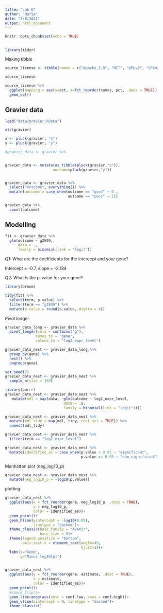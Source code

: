 ```yaml
---
title: "Lab 6"
author: "Marie"
date: "3/8/2021"
output: html_document
---
```


```r
knitr::opts_chunk$set(echo = TRUE)
```

## 
```r
library(tidyr)
```

Making tibble

```r
source_license <- tibble(names = c("Apache_2.0", "MIT", "GPLv3", "GPLv2", "BSD 3", "LGPLv2.1","BSD2", "Microsoft Public", "Microsoft .NET Library", "LGPL2.0"), pct = c(28, 26, 10, 10, 5, 4, 2, 1, 1, 1))

source_license
```

```r
source_license %>%
  ggplot(mapping = aes(y=pct, x=fct_reorder(names, pct, .desc = TRUE)))+
  geom_col()
```

## Gravier data

```r
load("data/gravier.RData")

str(gravier)
```
```r
x <- pluck(gravier, "x")
y <- pluck(gravier, "y")

#gravier_data <- gravier %>%
  
```

```r

gravier_data <- mutate(as_tibble(pluck(gravier,"x")),
                      outcome=pluck(gravier,"y"))


gravier_data <- gravier_data %>%
  select("outcome", everything()) %>%
  mutate(outcome = case_when(outcome == "good" ~ 0 ,
                             outcome == "poor" ~ 1))

gravier_data %>%
  count(outcome)

```


## Modelling

```r
fit <- gravier_data %>% 
  glm(outcome ~ g2E09,
      data = .,
      family = binomial(link = "logit"))
```
Q1: What are the coefficients for the intercept and your gene?

Intercept = -0.7, slope = -2.184

Q2: What is the p-value for your gene?

```r
library(broom)

tidy(fit) %>%
  select(term, p.value) %>%
  filter(term == "g2E09") %>%
  mutate(p.value = round(p.value, digits = 4))
```


Pivot longer

```r
gravier_data_long <- gravier_data %>%
  pivot_longer(cols = contains("g"),
              names_to = "gene",
              values_to = "log2_expr_level")

```

```r
gravier_data_nest <- gravier_data_long %>%
  group_by(gene) %>%
  nest() %>%
  ungroup(gene)

```


```r
set.seed(7)
gravier_data_nest <- gravier_data_nest %>%
  sample_n(size = 100)

```


```r
library(purrr)
gravier_data_nest <- gravier_data_nest %>% 
   mutate(mdl = map(data, ~glm(outcome ~ log2_expr_level, 
                           data = .x,
                           family = binomial(link = "logit"))))

```

```r
gravier_data_nest <- gravier_data_nest %>%
  mutate(mdl_tidy = map(mdl, tidy, conf.int = TRUE)) %>%
  unnest(mdl_tidy)
```

```r
gravier_data_nest <- gravier_data_nest %>%
  filter(term == "log2_expr_level")
```

```r
gravier_data_nest <- gravier_data_nest %>%
  mutate(identified_as = case_when(p.value < 0.05 ~ "significant",
                                   p.value >= 0.05 ~ "non_significant"))
```

Manhattan plot (neg_log10_p)

```r
gravier_data_nest <- gravier_data_nest %>%
  mutate(neg_log10_p = -log10(p.value))
```

plotting

```r
gravier_data_nest %>%
  ggplot(aes(x = fct_reorder(gene, neg_log10_p, .desc = TRUE),
             y = neg_log10_p,
             color = identified_as))+
  geom_point()+
  geom_hline(yintercept = -log10(0.05), 
             linetype = "dashed")+
  theme_classic(base_family = "Avenir", 
                base_size = 8)+
  theme(legend.position = "bottom", 
        axis.text.x = element_text(angle=45, 
                                   hjust=1))+
  labs(x="Gene", 
       y="Minus log10(p)")
  
```

```r
gravier_data_nest %>%
  ggplot(aes(y = fct_reorder(gene, estimate, .desc = TRUE),
             x = estimate,
             color = identified_as))+
  geom_point()+
  #coord_flip()+
  geom_linerange(aes(xmin = conf.low, xmax = conf.high))+
  geom_vline(xintercept = 0, linetype = "dashed")+
  theme_classic()
```

